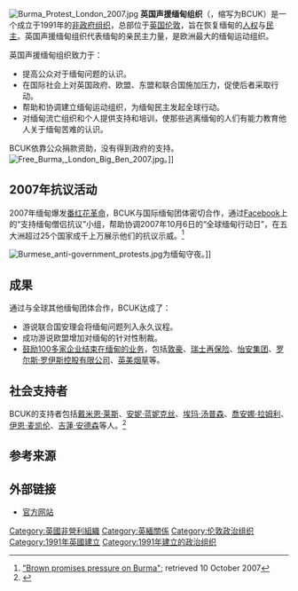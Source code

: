 [[File:Burma_Protest_London_2007.jpg|thumb]]
{{緬甸民主運動}}
'''英国声援缅甸组织'''（{{lang-en|Burma Campaign UK}}，缩写为BCUK）是一个成立于1991年的[[非政府组织|非政府组织]]，总部位于[[英国|英国]][[伦敦|伦敦]]，旨在恢复缅甸的[[人权|人权]]与[[民主|民主]]。英国声援缅甸组织代表缅甸的亲民主力量，是欧洲最大的缅甸运动组织。

英国声援缅甸组织致力于：
*提高公众对于缅甸问题的认识。
*在国际社会上对英国政府、欧盟、东盟和联合国施加压力，促使后者采取行动。
*帮助和协调建立缅甸运动组织，为缅甸民主发起全球行动。
*对缅甸流亡组织和个人提供支持和培训，使那些逃离缅甸的人们有能力教育他人关于缅甸苦难的认识。

BCUK依靠公众捐款资助，没有得到政府的支持。
[[File:Free_Burma,_London_Big_Ben_2007.jpg|thumb]]。]]
== 2007年抗议活动 ==

2007年缅甸爆发[[2007年缅甸反军政府示威|番红花革命]]，BCUK与国际缅甸团体密切合作，通过[[Facebook|Facebook]]上的“支持缅甸僧侣抗议”小组，帮助协调2007年10月6日的“全球缅甸行动日”，在五大洲超过25个国家成千上万展示他们的抗议示威。<ref>[http://news.bbc.co.uk/1/hi/uk/7031408.stm "Brown promises pressure on Burma"]; retrieved 10 October 2007</ref>

[[File:Burmese_anti-government_protests.jpg|thumb]]为缅甸守夜。]]

== 成果 ==
通过与全球其他缅甸团体合作，BCUK达成了：
*游说联合国安理会将缅甸问题列入永久议程。
*成功游说欧盟增加对缅甸的针对性制裁。
*[https://web.archive.org/web/20110524172700/http://www.commondreams.org/scriptfiles/news2003/1106-01.htm 鼓励100多家企业结束在缅甸的业务]，包括[[敦豪|敦豪]]、[[瑞士再保险|瑞士再保险]]、[[怡安集团|怡安集团]]、[[罗尔斯·罗伊斯控股有限公司|罗尔斯·罗伊斯控股有限公司]]、[[英美烟草|英美烟草]]等。

== 社会支持者 ==
BCUK的支持者包括[[戴米恩·莱斯|戴米恩·莱斯]]、[[安妮·蓝妮克丝|安妮·蓝妮克丝]]、[[埃玛·汤普森|埃玛·汤普森]]、[[喬安娜·拉姆利|喬安娜·拉姆利]]、[[伊恩·麦凯伦|伊恩·麦凯伦]]、[[吉蓮·安德森|吉蓮·安德森]]等人。<ref>{{cite web| url=http://burmacampaign.org.uk/take-action/stand-with-the-women-of-burma-to-end-rape-and-sexual-violence/ |title=Stand with the women of Burma to end rape and sexual violence |date=8 October 2015|work=Burma Campaign UK|accessdate=8 March 2016}}</ref>

== 参考来源 ==
{{reflist}}

== 外部链接 ==
* [http://www.burmacampaign.org.uk 官方网站]

[[Category:英國非營利組織|Category:英國非營利組織]]
[[Category:英緬關係|Category:英緬關係]]
[[Category:伦敦政治组织|Category:伦敦政治组织]]
[[Category:1991年英國建立|Category:1991年英國建立]]
[[Category:1991年建立的政治组织|Category:1991年建立的政治组织]]